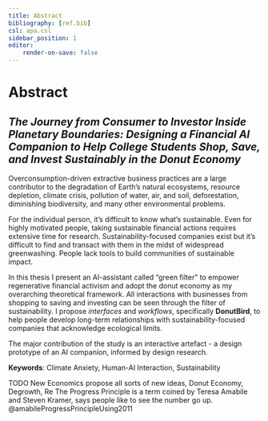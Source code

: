 ```yaml
---
title: Abstract
bibliography: [ref.bib]
csl: apa.csl
sidebar_position: 1
editor:
    render-on-save: false
---
```


# Abstract

## *The Journey from Consumer to Investor Inside Planetary Boundaries: Designing a Financial AI Companion to Help College Students Shop, Save, and Invest Sustainably in the Donut Economy*

Overconsumption-driven extractive business practices are a large contributor to the degradation of Earth's natural ecosystems, resource depletion, climate crisis, pollution of water, air, and soil, deforestation, diminishing biodiversity, and many other environmental problems.

For the individual person, it's difficult to know what's sustainable. Even for highly motivated people, taking sustainable financial actions requires extensive time for research. Sustainability-focused companies exist but it's difficult to find and transact with them in the midst of widespread greenwashing. People lack tools to build communities of sustainable impact.

In this thesis I present an AI-assistant called "green filter" to empower regenerative financial activism and adopt the donut economy as my overarching theoretical framework. All interactions with businesses from shopping to saving and investing can be seen through the filter of sustainability. I propose *interfaces* and *workflows*, specifically **DonutBird**, to help people develop long-term relationships with sustainability-focused companies that acknowledge ecological limits.

The major contribution of the study is an interactive artefact - a design prototype of an AI companion, informed by design research.

**Keywords**: Climate Anxiety, Human-AI Interaction, Sustainability


TODO New Economics propose all sorts of new ideas, Donut Economy, Degrowth, Re
The Progress Principle is a term coined by Teresa Amabile and Steven Kramer, says people like to see the number go up. @amabileProgressPrincipleUsing2011